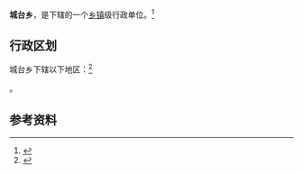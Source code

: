 {{中国乡级行政区|63/21/23/210/000}}

'''城台乡'''，是{{PRC admin/fullname|63/21/23/210/000|3}}下辖的一个[[乡镇|乡镇]]级行政单位。<ref>{{PRC admin/ref sgc|{{PRC admin/parent|63/21/23/210/000}}}}</ref>

== 行政区划 ==

城台乡下辖以下地区：<ref>{{PRC admin/ref sgc|63/21/23/210/000}}</ref>

{{PRC admin/children|63/21/23/210/000}}。

== 参考资料 ==

{{reflist}}

{{行政区划小作品}}
{{PRC admin/navcat|63/21/23/210/000}}